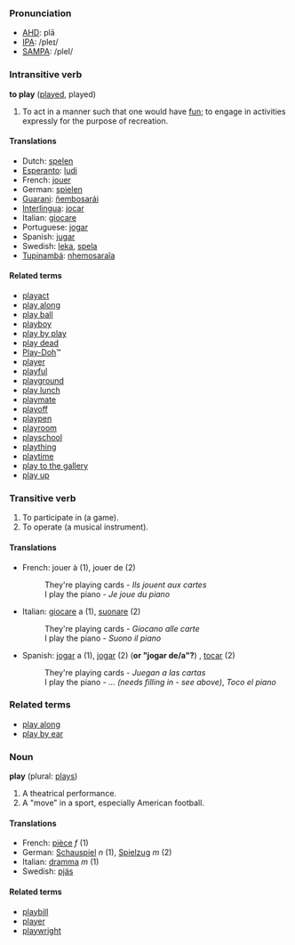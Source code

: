===Pronunciation===
*[[w:AHD|AHD]]: plā
*[[w:IPA|IPA]]: /pleɪ/
*[[w:SAMPA|SAMPA]]: /pleI/

===Intransitive verb===
'''to play''' ([[played]], played)

#To act in a manner such that one would have [[fun]]; to engage in activities expressly for the purpose of recreation.

====Translations====
*Dutch: [[spelen]]
*[[Esperanto]]: [[ludi]]
*French: [[jouer]]
*German: [[spielen]]
*[[Guarani]]: [[ñembosarái]]
*[[Interlingua]]: [[jocar]]
*Italian: [[giocare]]
*Portuguese: [[jogar]]
*Spanish: [[jugar]]
*Swedish: [[leka]], [[spela]]
*[[Tupinambá]]: [[nhemosaraîa]]

====Related terms====
*[[playact]]
*[[play along]]
*[[play ball]]
*[[playboy]]
*[[play by play]]<!-- should it be hyphenated or are both OK? -->
*[[play dead]]
*[[Play-Doh]]&trade;<!-- what about the non-trademark spellings? -->
*[[player]]
*[[playful]]
*[[playground]]
*[[play lunch]]
*[[playmate]]
*[[playoff]]
*[[playpen]]
*[[playroom]]
*[[playschool]]
*[[plaything]]
*[[playtime]]
*[[play to the gallery]]
*[[play up]]

===Transitive verb===
#To participate in (a game).
#To operate (a musical instrument).

====Translations====
*French: jouer à (1), jouer de (2)
*:They're playing cards - ''Ils jouent aux cartes''
*:I play the piano - ''Je joue du piano''
*Italian: [[giocare]] a (1), [[suonare]] (2)
*:They're playing cards - ''Giocano alle carte''
*:I play the piano - ''Suono il piano''
*Spanish: [[jogar]] a (1), [[jogar]] (2) ('''or "jogar de/a"?''') , [[tocar]] (2)
*:They're playing cards - ''Juegan a las cartas''
*:I play the piano - ''... (needs filling in - see above)'', ''Toco el piano''

===Related terms===
*[[play along]]
*[[play by ear]]

===Noun===
'''play''' (plural: [[plays]])

#A theatrical performance.
#A "move" in a sport, especially American football.<!-- please improve this! -->

====Translations====
*French: [[pièce]] ''f'' (1)
*German: [[Schauspiel]] ''n'' (1), [[Spielzug]] ''m'' (2)
*Italian: [[dramma]] ''m'' (1)
*Swedish: [[pjäs]]

====Related terms====
*[[playbill]]
*[[player]]
*[[playwright]]